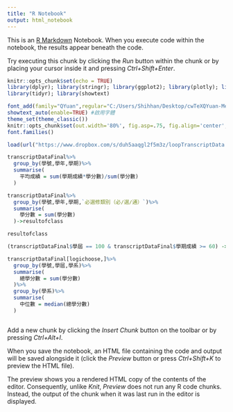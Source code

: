 ```yaml
---
title: "R Notebook"
output: html_notebook
---
```


This is an [R Markdown](http://rmarkdown.rstudio.com) Notebook. When you execute code within the notebook, the results appear beneath the code. 

Try executing this chunk by clicking the *Run* button within the chunk or by placing your cursor inside it and pressing *Ctrl+Shift+Enter*. 

```r
knitr::opts_chunk$set(echo = TRUE)
library(dplyr); library(stringr); library(ggplot2); library(plotly); library(lubridate); library(readr);
library(tidyr); library(showtext)

font_add(family="QYuan",regular="C:/Users/Shihhan/Desktop/cwTeXQYuan-Medium.ttf")
showtext_auto(enable=TRUE) #啟用字體
theme_set(theme_classic())
knitr::opts_chunk$set(out.width='80%', fig.asp=.75, fig.align='center', fig.showtext=T)
font.families()
```


```r
load(url("https://www.dropbox.com/s/duh5aaqgl2f5m3z/loopTranscriptData.Rda?raw=1"))
```


```r
transcriptDataFinal%>%
  group_by(學號,學年,學期)%>%
  summarise(
    平均成績 = sum(學期成績*學分數)/sum(學分數)
  )
```


```r
transcriptDataFinal%>%
  group_by(學號,學年,學期,`必選修類別（必∕選∕通）`)%>%
  summarise(
    學分數 = sum(學分數)
  )->resultofclass

resultofclass
```


```r
(transcriptDataFinal$學屆 == 100 & transcriptDataFinal$學期成績 >= 60) -> logichoose

transcriptDataFinal[logichoose,]%>%
  group_by(學號,學屆,學系)%>%
  summarise(
    總學分數 = sum(學分數)
  )%>%
  group_by(學系)%>%
  summarise(
    中位數 = median(總學分數)
  )
```


```r
```

Add a new chunk by clicking the *Insert Chunk* button on the toolbar or by pressing *Ctrl+Alt+I*.

When you save the notebook, an HTML file containing the code and output will be saved alongside it (click the *Preview* button or press *Ctrl+Shift+K* to preview the HTML file).

The preview shows you a rendered HTML copy of the contents of the editor. Consequently, unlike *Knit*, *Preview* does not run any R code chunks. Instead, the output of the chunk when it was last run in the editor is displayed.
